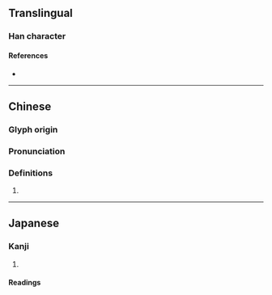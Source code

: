 {{character info/new}}
==Translingual==

===Han character===
{{Han char|rn=46|rad=山|as=10|sn=13|four=26794|canj=UHUD|ids=⿰山臬}}

====References====
* {{Han ref|kx=0317.450|dkj=08367|dj=0618.140|hdz=10790.210|uh=5D72|ud=23922|bh=DD51|bd=56657}}

----

==Chinese==
{{zh-forms|s=}}

===Glyph origin===
{{Han etym}}

===Pronunciation===
{{zh-pron
|m=niè
|c=jit6
|mc=y
|oc=y
|cat=}}

===Definitions===
{{zh-hanzi}}

# {{rfdef|zh}}

----

==Japanese==

===Kanji===
{{ja-kanji|grade=|rs=山10}}

# {{rfdef|ja|sort=山10}}

====Readings====
{{ja-readings|on=[[げつ]] (getsu), [[げち]] (gechi)|kun=}}